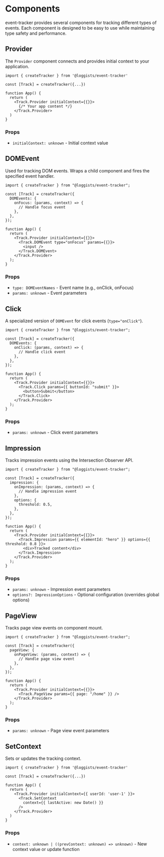 # Components

event-tracker provides several components for tracking different types of events. Each component is designed to be easy to use while maintaining type safety and performance.

## Provider

The `Provider` component connects and provides initial context to your application.

```tsx
import { createTracker } from '@loggists/event-tracker'

const [Track] = createTracker({...})

function App() {
  return (
    <Track.Provider initialContext={{}}>
      {/* Your app content */}
    </Track.Provider>
  )
}
```

### Props

- `initialContext: unknown` - Initial context value

## DOMEvent

Used for tracking DOM events. Wraps a child component and fires the specified event handler.

```tsx
import { createTracker } from "@loggists/event-tracker";

const [Track] = createTracker({
  DOMEvents: {
    onFocus: (params, context) => {
      // Handle focus event
    },
  },
});

function App() {
  return (
    <Track.Provider initialContext={{}}>
      <Track.DOMEvent type="onFocus" params={{}}>
        <input />
      </Track.DOMEvent>
    </Track.Provider>
  );
}
```

### Props

- `type: DOMEventNames` - Event name (e.g., onClick, onFocus)
- `params: unknown` - Event parameters

## Click

A specialized version of `DOMEvent` for click events (`type="onClick"`).

```tsx
import { createTracker } from "@loggists/event-tracker";

const [Track] = createTracker({
  DOMEvents: {
    onClick: (params, context) => {
      // Handle click event
    },
  },
});

function App() {
  return (
    <Track.Provider initialContext={{}}>
      <Track.Click params={{ buttonId: "submit" }}>
        <button>Submit</button>
      </Track.Click>
    </Track.Provider>
  );
}
```

### Props

- `params: unknown` - Click event parameters

## Impression

Tracks impression events using the Intersection Observer API.

```tsx
import { createTracker } from "@loggists/event-tracker";

const [Track] = createTracker({
  impression: {
    onImpression: (params, context) => {
      // Handle impression event
    },
    options: {
      threshold: 0.5,
    },
  },
});

function App() {
  return (
    <Track.Provider initialContext={{}}>
      <Track.Impression params={{ elementId: "hero" }} options={{ threshold: 0.8 }}>
        <div>Tracked content</div>
      </Track.Impression>
    </Track.Provider>
  );
}
```

### Props

- `params: unknown` - Impression event parameters
- `options?: ImpressionOptions` - Optional configuration (overrides global options)

## PageView

Tracks page view events on component mount.

```tsx
import { createTracker } from "@loggists/event-tracker";

const [Track] = createTracker({
  pageView: {
    onPageView: (params, context) => {
      // Handle page view event
    },
  },
});

function App() {
  return (
    <Track.Provider initialContext={{}}>
      <Track.PageView params={{ page: "/home" }} />
    </Track.Provider>
  );
}
```

### Props

- `params: unknown` - Page view event parameters

## SetContext

Sets or updates the tracking context.

```tsx
import { createTracker } from '@loggists/event-tracker'

const [Track] = createTracker({...})

function App() {
  return (
    <Track.Provider initialContext={{ userId: 'user-1' }}>
      <Track.SetContext
        context={{ lastActive: new Date() }}
      />
    </Track.Provider>
  )
}
```

### Props

- `context: unknown | ((prevContext: unknown) => unknown)` - New context value or update function
